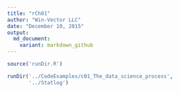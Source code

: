 ```yaml
---
title: "rCh01"
author: "Win-Vector LLC"
date: "December 10, 2015"
output:
  md_document:
    variant: markdown_github
---
```


```r
source('runDir.R')
```

```r
runDir('../CodeExamples/c01_The_data_science_process',
       '../Statlog')
```

